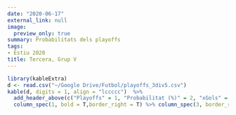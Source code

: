 ```yaml
---
date: "2020-06-17"
external_link: null
image:
  preview_only: true
summary: Probabilitats dels playoffs
tags:
- Estiu 2020
title: Tercera, Grup V
---
```

```r
library(kableExtra)
d <- read.csv("~/Google Drive/Futbol/playoffs_3div5.csv")
kable(d, digits = 1, align = "lccccc")  %>%
  add_header_above(c("Playoffs" = 1, "Probabilitat (%)" = 2, "xGols" = 3)) %>%
  column_spec(1, bold = T,border_right = T) %>% column_spec(3, border_right = T)
```
